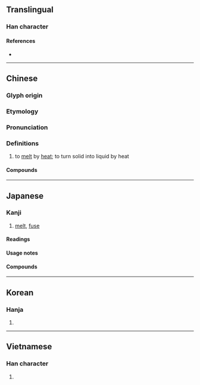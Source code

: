 {{also|鎔}}
{{character info}}
==Translingual==

===Han character===
{{Han char|rn=86|rad=火|as=10|sn=14|four=93868|canj=FJCR|ids=⿰火容}}

====References====
* {{Han ref|kx=0680.101|dkj=19319|dj=1091.120|hdz=32225.050|uh=7194|ud=29076|bh=BAB2|bd=47794}}

----

==Chinese==
{{zh-forms}}

===Glyph origin===
{{Han etym}}
{{Han compound|火|容|t1=fire|c1=s|c2=p|ls=psc}}

===Etymology===
{{rfe|zh|What relation is there between [[融]], [[鎔]], [[熔]], and [[溶]]?}}

===Pronunciation===
{{zh-pron
|m=róng
|c=jung4
|h=pfs=yùng
|md=
|mn=iông/qz,tw,xm:iûⁿ/zz:iôⁿ/pn:iâuⁿ
|mn_note=iông - literary; iûⁿ/iôⁿ - vernacular
|w=
|mc=
|oc=y
|cat=v
}}

===Definitions===
{{zh-hanzi}}

# to [[melt]] by [[heat]]; to turn solid into liquid by heat

====Compounds====
{{zh-der|熔岩|熔接|熔融|熔化|熔爐|熔點|熔煉|易熔合金|熔蝕|氣體熔接|熔接法|熔燬|熔解|熔斷}}

{{zh-cat|Advanced}}

----

==Japanese==

===Kanji===
{{ja-kanji|grade=|rs=火10}}

# [[melt]], [[fuse]]

====Readings====
{{rfv-pron|ja|sort=火10}}<!--ゆう?-->
{{ja-readings
|goon=よう<よう, ゆう
|kanon=よう<よう
|kun=いがた-, と-かす, と-ける
}}

====Usage notes====
{{ja-toyo-depre|溶}}

====Compounds====
{{col2-u|ja
|{{ja-r|熔%化|よう%か}} ({{ja-r|溶%化|よう%か|rom=-}})
|{{ja-r|熔%解|よう%かい}} ({{ja-r|溶%解|よう%かい|rom=-}}, {{ja-r|鎔%解|よう%かい|rom=-}})
|{{ja-r|熔%岩|よう%がん}} ({{ja-r|溶%岩|よう%がん|rom=-}})
|{{ja-r|熔%接|よう%せつ}} ({{ja-r|溶%接|よう%せつ|rom=-}})
|{{ja-r|熔%着|よう%ちゃく}} ({{ja-r|溶%着|よう%ちゃく|rom=-}})
|{{ja-r|熔%融|よう%ゆう}} ({{ja-r|溶%融|よう%ゆう|rom=-}})
|{{ja-r|熔%錬|よう%れん}} ({{ja-r|溶%錬|よう%れん|rom=-}})
|{{ja-r|熔%炉|よう%ろ}} ({{ja-r|溶%炉|よう%ろ|rom=-}})
|{{ja-r|熔%和|よう%わ}} ({{ja-r|溶%和|よう%わ|rom=-}})
}}

----

==Korean==

===Hanja===
{{ko-hanja|hangeul=용|eumhun=|rv=yong|mr=yong|y=yong}}

# {{rfdef|ko|sort=火10}}

----

==Vietnamese==

===Han character===
{{vi-readings|reading=dong, dung, nung|rs=山05}}

# {{rfdef|vi|sort=山05}}
